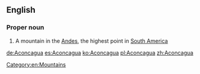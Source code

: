 ==English==
{{wikipedia}}
===Proper noun===
{{en-proper noun}}

# A mountain in the [[Andes]], the highest point in [[South America]]

[[Category:en:Mountains]]

[[de:Aconcagua]]
[[es:Aconcagua]]
[[ko:Aconcagua]]
[[pl:Aconcagua]]
[[zh:Aconcagua]]